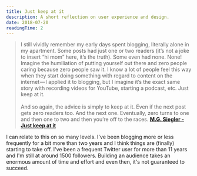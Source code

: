 ```yaml
---
title: Just keep at it
description: A short reflection on user experience and design.
date: 2018-07-20
readingTime: 2
---
```


>I still vividly remember my early days spent blogging, literally alone in my apartment. Some posts had just one or two readers (it’s not a joke to insert “hi mom” here, it’s the truth). Some even had none. None! Imagine the humiliation of putting yourself out there and zero people caring because zero people saw it. I know a lot of people feel this way when they start doing something with regard to content on the internet — I applied it to blogging, but I imagine it’s the exact same story with recording videos for YouTube, starting a podcast, etc. Just keep at it.<br /><br />
And so again, the advice is simply to keep at it. Even if the next post gets zero readers too. And the next one. Eventually, zero turns to one and then one to two and then you’re off to the races.
**<a href="https://500ish.com/just-keep-at-it-d852a5d8a58b">M.G. Siegler - Just keep at it</a>**

I can relate to this on so many levels. I've been blogging more or less frequently for a bit more than two years and I think things are (finally) starting to take off. I've been a frequent Twitter user for more than 11 years and I'm still at around 1500 followers. Building an audience takes an enormous amount of time and effort and even then, it's not guaranteed to succeed.